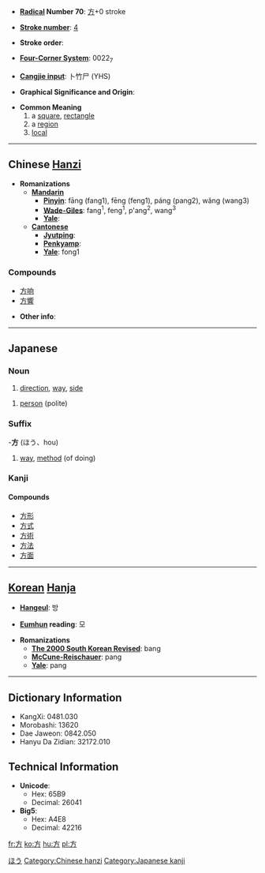 * '''[[Wiktionary:Chinese radical index| Radical]] Number 70''': [[Wiktionary:Chinese radical index 方|方]]+0 stroke

* '''[[Wiktionary:Chinese total strokes index|Stroke number]]''': [[Wiktionary:Chinese total strokes index 4|4]]

* '''Stroke order''': 

* '''[[Wiktionary:Chinese four corner index|Four-Corner System]]''': 0022<sub>7</sub>

* '''[[Wiktionary:Chinese Cangjie index|Cangjie input]]''': 卜竹尸 (YHS)

* '''Graphical Significance and Origin''': 

* '''Common Meaning'''
*# a [[square]], [[rectangle]]
*# a [[region]]
*# [[local]]


----

== Chinese [[Hanzi]] ==

* '''Romanizations'''
** '''[[Mandarin]]'''
*** '''[[Pinyin]]''': fāng (fang1), fēng (feng1), páng (pang2), wǎng (wang3)
*** '''[[Wade-Giles]]''': fang<sup>1</sup>, feng<sup>1</sup>, p'ang<sup>2</sup>, wang<sup>3</sup>
*** '''[[Yale]]''': 
** '''[[Cantonese]]'''
*** '''[[Jyutping]]''':
*** '''[[Penkyamp]]''': 
*** '''[[Yale]]''': fong1

===Compounds===
*[[方响]]
*[[方響]]

* '''Other info''': 

----
== Japanese ==
[[Category:Japanese language|ほう]]
===Noun===
{{janoun|[[ほう]]|hō}}
# [[direction]], [[way]], [[side]]

{{janoun|[[かた]]|kata}}
# [[person]] (polite)

===Suffix===
-'''方''' (ほう、hou)
# [[way]], [[method]] (of doing)

===Kanji===
{{kanji|[[ほう]] (hō)|[[かた]] (kata), [[ならべる]] (naraberu), [[くらべる]] (kuraberu)}}
====Compounds====
*[[方形]]
*[[方式]]
*[[方術]]
*[[方法]]
*[[方面]]

-----

== [[Korean]] [[Hanja]] ==

* '''[[Hangeul]]''': 방

* '''[[Eumhun]] reading''': 모

* '''Romanizations'''
** '''[[The 2000 South Korean Revised Romanization|The 2000 South Korean Revised]]''': bang
** '''[[McCune-Reischauer]]''': pang
** '''[[Yale]]''': pang
----

== Dictionary Information ==

* KangXi: 0481.030
* Morobashi: 13620
* Dae Jaweon: 0842.050
* Hanyu Da Zidian: 32172.010

== Technical Information ==

* '''Unicode''':
** Hex: 65B9
** Decimal: 26041
* '''Big5''':
** Hex: A4E8
** Decimal: 42216

[[Category:Chinese hanzi]]
[[Category:Japanese kanji]]

[[fr:方]]
[[ko:方]]
[[hu:方]]
[[pl:方]]